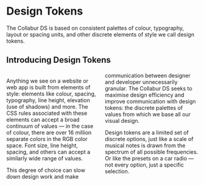 
<Layout currentPath={pagePath(props.location)}>
<SEO title="Collabur DS | Product | Design Tokens" />
<div class="docs">

  # Design Tokens

  <div class="docs-subtitle">
    The Collabur DS is based on consistent palettes of colour, typography, layout or spacing units, and other discrete elements of style we call design tokens.
  </div>

  ## Introducing Design Tokens
  <div style="columns: 2 200px; margin:20px 0 30px;">
  <p>Anything we see on a website or web app is built from elements of style: elements like colour, spacing, typography, line height, elevation (use of shadows) and more. The CSS rules associated with these elements can accept a broad continuum of values — in the case of colour, there are over 16 million separate colors in the RGB color space. Font size, line height, spacing, and others can accept a similarly wide range of values.</p>
  <p>This degree of choice can slow down design work and make communication between designer and developer unnecessarily granular. The Collabur DS seeks to maximise design efficiency and improve communication with design tokens: the discrete palettes of values from which we base all our visual design.</p>
  <p class="pb-4">Design tokens are a limited set of discrete options, just like a scale of musical notes is drawn from the spectrum of all possible frequencies. Or like the presets on a car radio — not every option, just a specific selection.</p>
  </div>

  <div class="columns p-sm-0 is-variable is-multiline is-2" style={{maxWidth: '', margin: 'auto'}}>
    <cds-card-grid
      {...{
        icon: "fal fa-paint-brush",
        class: "column is-one-third-fullhd is-half-tablet is-one-third-desktop is-full-mobile",
        'card-title': 'Colour',
        link: "../../product/?path=/docs/tokens-colour--tokens",
        'card-description': 'Color conveys personality, sets a tone, attracts attention, and indicates importance.'
      }}
    ></cds-card-grid>
    <cds-card-grid
      {...{
        icon: "fal fa-font-case",
        class: "column is-one-third-fullhd is-half-tablet is-one-third-desktop is-full-mobile",
        'card-title': 'Typography',
        link: "../../product/?path=/docs/tokens-typography--tokens",
        'card-description': 'Typography means understanding the relationship between font family, font size, and line height.'
      }}
    ></cds-card-grid>
    <cds-card-grid
      {...{
        icon: "fal fa-border-all",
        class: "column is-one-third-fullhd is-half-tablet is-one-third-desktop is-full-mobile",
        'card-title': 'Layout',
        link: "../../product/?path=/docs/tokens-spacing--tokens",
        'card-description': 'Layout carefully places individual parts in relationship to the whole and holds them firmly in space.'
      }}
    ></cds-card-grid>
    <cds-card-grid
      {...{
        icon: "fal fa-ruler-horizontal",
        class: "column is-one-third-fullhd is-half-tablet is-one-third-desktop is-full-mobile",
        'card-title': 'Spacing',
        link: "../../product/?path=/docs/tokens-spacing--tokens",
        'card-description': 'A standard set of sizes to handle spacing within elements, components, and views.'
      }}
    ></cds-card-grid>
    <cds-card-grid
      {...{
        icon: "fal fa-layer-group",
        class: "column is-one-third-fullhd is-half-tablet is-one-third-desktop is-full-mobile",
        'card-title': 'Depth',
        link: "../../product/?path=/docs/tokens-spacing--tokens",
        'card-description': 'A consistent set of shadow depths to focus the user on relevant call to actions (CTAs) and content.'
      }}
    ></cds-card-grid>
    <cds-card-grid
      {...{
        icon: "fal fa-compress-arrows-alt",
        class: "column is-one-third-fullhd is-half-tablet is-one-third-desktop is-full-mobile",
        'card-title': 'Animation',
        link: "../../product/?path=/docs/tokens-spacing--tokens",
        'card-description': 'An expansive set of UI transitions and interaction animations, used to delight and create focus.'
      }}
    ></cds-card-grid>
    <cds-card-grid
      {...{
        icon: "fal fa-horizontal-rule",
        class: "column is-one-third-fullhd is-half-tablet is-one-third-desktop is-full-mobile",
        'card-title': 'Borders',
        link: "../../product/?path=/docs/tokens-spacing--tokens",
        'card-description': 'Global handling of border weights, colours, and radius, to ensure a consistent look and feel.'
      }}
    ></cds-card-grid>
    <cds-card-grid
      {...{
        icon: "fal fa-icons",
        class: "column is-one-third-fullhd is-half-tablet is-one-third-desktop is-full-mobile",
        'card-title': 'Iconography',
        link: "../../product/?path=/docs/tokens-spacing--tokens",
        'card-description': 'Our icons to convey core concepts and convey UI constructs in a clean and recognisable manner.'
      }}
    ></cds-card-grid>
    <cds-card-grid
      {...{
        icon: "fal fa-credit-card-blank",
        class: "column is-one-third-fullhd is-half-tablet is-one-third-desktop is-full-mobile",
        'card-title': 'Empty States',
        link: "../../product/?path=/docs/tokens-spacing--tokens",
        'card-description': 'How we leverage empty states as opportunities to onboard and educate our members.'
      }}
    ></cds-card-grid>
  </div>

</div>

</Layout>
